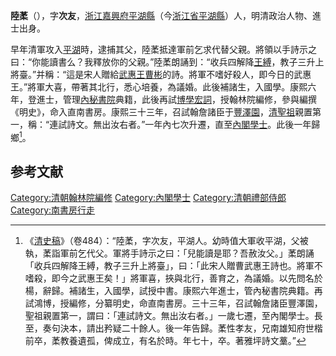 '''陸葇'''（{{bd|1630年||1699年|catIdx=}}），字'''次友'''，[[浙江|浙江]][[嘉興府|嘉興府]][[平湖縣|平湖縣]]（今[[浙江省|浙江省]][[平湖縣|平湖縣]]）人，明清政治人物、進士出身。

早年清軍攻入[[平湖|平湖]]時，逮捕其父，陸葇抵達軍前乞求代替父親。將領以手詩示之曰：“你能讀書么？我釋放你的父親。”陸葇朗誦到：“收兵四解降[[王縛|王縛]]，教子三升上將臺。”并稱：“這是宋人贈給[[武惠王|武惠王]][[曹彬|曹彬]]的詩。將軍不嗜好殺人，即今日的武惠王。”將軍大喜，帶著其北行，悉心培養，為議婚。此後補諸生，入國學。康熙六年，登進士，管理[[內秘書院|內秘書院]]典籍，此後再試[[博學宏詞|博學宏詞]]，授翰林院編修，參與編撰《明史》，命入直南書房。康熙三十三年，召試翰詹諸臣于[[豐澤園|豐澤園]]，[[清聖祖|清聖祖]]親置第一，稱：“連試詩文。無出汝右者。”一年內七次升遷，直至[[內閣學士|內閣學士]]。此後一年歸鄉<ref>《[[清史稿|清史稿]]》（卷484）：“陸葇，字次友，平湖人。幼時值大軍收平湖，父被執，葇詣軍前乞代父。軍將手詩示之曰：「兒能讀是耶？吾赦汝父。」葇朗誦「收兵四解降王縛，教子三升上將臺」，曰：「此宋人贈曹武惠王詩也。將軍不嗜殺，即今之武惠王矣！」將軍喜，挾與北行，善育之，為議婚。以先問名於楊，辭歸。補諸生，入國學，試授中書。康熙六年進士，管內秘書院典籍。再試鴻博，授編修，分纂明史，命直南書房。三十三年，召試翰詹諸臣豐澤園，聖祖親置第一，謂曰：「連試詩文。無出汝右者。」一歲七遷，至內閣學士。長至，奏句決本，請出矜疑二十餘人。後一年告歸。葇性孝友，兄南雄知府世楷前卒，葇教養遺孤，俾成立，有名於時。年七十，卒。著雅坪詩文藳。”</ref>。

==参考文献==
{{reflist}}
{{清朝人物小作品}}
{{康熙六年丁未科殿試金榜}}
{{康熙十八年己未科博學宏詞}}
{{DEFAULTSORT:Lu陸}}
[[Category:清朝翰林院編修|Category:清朝翰林院編修]]
[[Category:內閣學士|Category:內閣學士]]
[[Category:清朝禮部侍郎|Category:清朝禮部侍郎]]
[[Category:南書房行走|Category:南書房行走]]